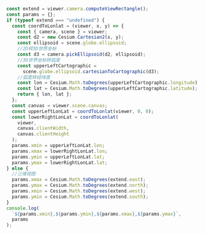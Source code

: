 ```js
const extend = viewer.camera.computeViewRectangle();
const params = {};
if (typeof extend === "undefined") {
  const coordToLonlat = (viewer, x, y) => {
    const { camera, scene } = viewer;
    const d2 = new Cesium.Cartesian2(x, y);
    const ellipsoid = scene.globe.ellipsoid;
    //2D转3D世界坐标
    const d3 = camera.pickEllipsoid(d2, ellipsoid);
    //3D世界坐标转弧度
    const upperLeftCartographic =
      scene.globe.ellipsoid.cartesianToCartographic(d3);
    //弧度转经纬度
    const lon = Cesium.Math.toDegrees(upperLeftCartographic.longitude);
    const lat = Cesium.Math.toDegrees(upperLeftCartographic.latitude);
    return { lon, lat };
  };
  const canvas = viewer.scene.canvas;
  const upperLeftLonLat = coordToLonlat(viewer, 0, 0);
  const lowerRightLonLat = coordToLonlat(
    viewer,
    canvas.clientWidth,
    canvas.clientHeight
  );
  params.xmin = upperLeftLonLat.lon;
  params.xmax = lowerRightLonLat.lon;
  params.ymin = upperLeftLonLat.lat;
  params.ymax = lowerRightLonLat.lat;
} else {
  //三维视图
  params.xmax = Cesium.Math.toDegrees(extend.east);
  params.ymax = Cesium.Math.toDegrees(extend.north);
  params.xmin = Cesium.Math.toDegrees(extend.west);
  params.ymin = Cesium.Math.toDegrees(extend.south);
}
console.log(
  `${params.xmin},${params.ymin},${params.xmax},${params.ymax}`,
  params
);
```
